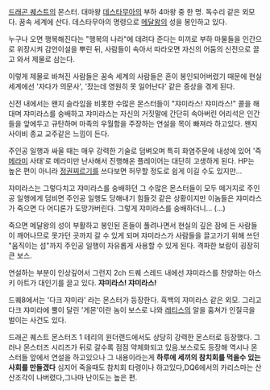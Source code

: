 [[드래곤 퀘스트]]의 몬스터.
대마왕 [[데스타무아]]의 부하 4마왕 중 한 명. 독수리 같은 외모다. 꿈속 세계에 산다. 데스타무아의 명령으로 [[메달왕]]의 성을 봉인하고 있다.

누구나 오면 행복해진다는 "행복의 나라"에 데려다 준다는 미끼로 부하 마물들을 인간으로 위장시켜 감언이설을 뿌린 뒤, 사람들이 속아서 따라오면 자신의 어둠의 신전으로 끌고 와서 제물로 삼는다.

이렇게 제물로 바쳐진 사람들은 꿈속 세계의 사람들은 혼이 봉인되어버렸기 때문에 현실 세계에선 '자다가 의문사', '잤는데 영원히 못 일어난다' 같은 증상을 겪게 된다.

신전 내에서는 왠지 슬라임을 비롯한 수많은 몬스터들이 "쟈미라스! 쟈미라스!" 콜을 해대며 쟈미라스를 숭배하고 쟈미라스는 자신의 거짓말에 간단히 속아버린 어리석은 인간들을 앞에두고 규탄하며 마족의 우월함을 주장하는 연설을 목이 빠져라 하고있다. 왠지 사이비 종교 교주같은 느낌이 든다.

주인공 일행과 싸울 때는 매우 강력한 기술로 덤벼오며 특히 화염주문에 내성에 있어 '즉 [[메라미]] 사태'로 메라미만 난사해서 진행해온 플레이어는 대단히 고생하게 된다. HP는 높은 편이 아니라 [[정권찌르기]]를 쓰다보면 허무할 정도로 쉽게 이길 수도 있지만...

쟈미라스는 그렇다치고 쟈미라스를 숭배하던 그 수많은 몬스터들이 모두 떼거지로 주인공 일행에게 덤비면 주인공 일행도 당해내기 힘들것 같은 상황이지만 이놈들은 쟈미라스가 죽으면 다 어디론가 도망가버린다. 그렇게 쟈미라스를 숭배하더니... (...)

죽으면 메달왕의 성이 부활하고 봉인된 혼들이 풀려나면서 현실의 깊은 잠에 든 사람들이 깨어나므로 못가던 곳까지 갈 수 있게 되며 쟈미라스가 사람들을 끌고가기 위해 쓰던 "움직이는 섬"까지 주인공 일행이 자유롭게 사용할 수 있게 된다. 격파한 보람이 굉장히 큰 보스.

연설하는 부분이 인상깊어서 그런지 2ch 드퀘 스레드 내에선 쟈미라스를 찬양하는 아스키 아트가 대인기를 끌고 있다. '''쟈미라스! 쟈미라스!'''

드퀘8에서는 '다크 쟈미라' 라는 몬스터가 등장한다. 흑백의 쟈미라스 같은 외모. 그리고 다크 쟈미라에 뿔이 달린 '게몬'이란 놈이 보스로 나와 [[레티스]]의 알을 훔쳐가 인질극을 벌이는 사건도 있다.

드래곤 퀘스트 몬스터즈 1 테리의 원더랜드에서도 상당히 강력한 몬스터로 등장했다. 그러나 몬스터즈 시리즈가 뒤로 갈수록 점점 약체화되고 있음.보스로도 등장해 역시나 몬스터들 앞에서 연설을 하고있으나 그 내용이라는게 '''하루에 세끼의 참치회를 먹을수 있는 사회를 만들겠다''' 심지어 죽을때도 참치회 타령이나 하고있다,DQ6에서의 카리스마는 산산조각이 나버렸다,그나마 난이도는 높은 편.

